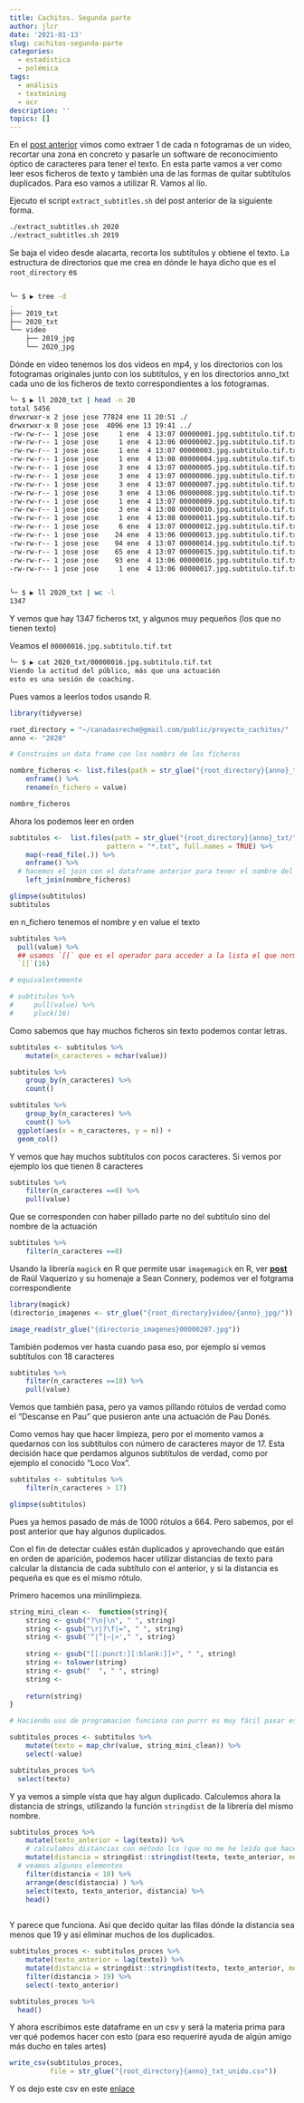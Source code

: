 ```yaml
---
title: Cachitos. Segunda parte
author: jlcr
date: '2021-01-13'
slug: cachitos-segunda-parte
categories:
  - estadística
  - polémica
tags:
  - análisis
  - textmining
  - ocr
description: ''
topics: []
---
```


En el [post anterior](https://muestrear-no-es-pecado.netlify.app/2021/01/11/cachitos-primera-parte/) vimos como extraer  1 de cada n fotogramas de un video, recortar una zona en concreto y pasarle un software de reconocimiento óptico de caracteres para tener el texto.  En esta parte vamos a ver como leer esos ficheros de texto y también una de las formas de quitar subtítulos duplicados. Para eso vamos a utilizar R. 
Vamos al lío. 

Ejecuto el script `extract_subtitles.sh` del post anterior de la siguiente forma.

```bash
./extract_subtitles.sh 2020
./extract_subtitles.sh 2019
```

Se baja el video desde alacarta, recorta los subtítulos y obtiene el texto. La estructura de directorios que me crea en dónde le haya dicho que es el `root_directory` es

```bash

╰─ $ ▶ tree -d
.
├── 2019_txt
├── 2020_txt
└── video
    ├── 2019_jpg
    └── 2020_jpg

```

Dónde en video tenemos los dos videos en mp4, y los directorios con los fotogramas originales junto con los subtítulos, y en los directorios anno_txt cada uno de los ficheros de texto correspondientes a los fotogramas. 

```bash
╰─ $ ▶ ll 2020_txt | head -n 20
total 5456
drwxrwxr-x 2 jose jose 77824 ene 11 20:51 ./
drwxrwxr-x 8 jose jose  4096 ene 13 19:41 ../
-rw-rw-r-- 1 jose jose     1 ene  4 13:07 00000001.jpg.subtitulo.tif.txt
-rw-rw-r-- 1 jose jose     1 ene  4 13:06 00000002.jpg.subtitulo.tif.txt
-rw-rw-r-- 1 jose jose     1 ene  4 13:07 00000003.jpg.subtitulo.tif.txt
-rw-rw-r-- 1 jose jose     1 ene  4 13:08 00000004.jpg.subtitulo.tif.txt
-rw-rw-r-- 1 jose jose     3 ene  4 13:07 00000005.jpg.subtitulo.tif.txt
-rw-rw-r-- 1 jose jose     3 ene  4 13:07 00000006.jpg.subtitulo.tif.txt
-rw-rw-r-- 1 jose jose     3 ene  4 13:07 00000007.jpg.subtitulo.tif.txt
-rw-rw-r-- 1 jose jose     3 ene  4 13:06 00000008.jpg.subtitulo.tif.txt
-rw-rw-r-- 1 jose jose     1 ene  4 13:07 00000009.jpg.subtitulo.tif.txt
-rw-rw-r-- 1 jose jose     3 ene  4 13:08 00000010.jpg.subtitulo.tif.txt
-rw-rw-r-- 1 jose jose     1 ene  4 13:08 00000011.jpg.subtitulo.tif.txt
-rw-rw-r-- 1 jose jose     6 ene  4 13:07 00000012.jpg.subtitulo.tif.txt
-rw-rw-r-- 1 jose jose    24 ene  4 13:06 00000013.jpg.subtitulo.tif.txt
-rw-rw-r-- 1 jose jose    94 ene  4 13:07 00000014.jpg.subtitulo.tif.txt
-rw-rw-r-- 1 jose jose    65 ene  4 13:07 00000015.jpg.subtitulo.tif.txt
-rw-rw-r-- 1 jose jose    93 ene  4 13:06 00000016.jpg.subtitulo.tif.txt
-rw-rw-r-- 1 jose jose     1 ene  4 13:06 00000017.jpg.subtitulo.tif.txt


╰─ $ ▶ ll 2020_txt | wc -l
1347


```
Y vemos que hay 1347 ficheros txt, y algunos muy pequeños (los que no tienen texto)

Veamos el `00000016.jpg.subtitulo.tif.txt`

```bash
╰─ $ ▶ cat 2020_txt/00000016.jpg.subtitulo.tif.txt
Viendo la actitud del público, más que una actuación
esto es una sesión de coaching.
```

Pues vamos a leerlos todos usando R. 

```r
library(tidyverse)

root_directory = "~/canadasreche@gmail.com/public/proyecto_cachitos/"
anno <- "2020"

# Construims un data frame con los nombrs de los ficheros 

nombre_ficheros <- list.files(path = str_glue("{root_directory}{anno}_txt/")) %>% 
    enframe() %>% 
    rename(n_fichero = value)

nombre_ficheros
```

Ahora los podemos leer en orden

```r
subtitulos <-  list.files(path = str_glue("{root_directory}{anno}_txt/"), 
                        pattern = "*.txt", full.names = TRUE) %>% 
    map(~read_file(.)) %>% 
    enframe() %>%  
  # hacemos el join con el dataframe anterior para tener el nombre del fichero original
    left_join(nombre_ficheros)

glimpse(subtitulos)
subtitulos
```
en n_fichero tenemos el nombre y en value el texto

```r

subtitulos %>% 
  pull(value) %>%
  ## usamos `[[` que es el operador para acceder a la lista el que normalemente se usa [[nombre_elemento]]
  `[[`(16)

# equivalentemente

# subtitulos %>% 
#     pull(value) %>% 
#     pluck(16)


```

Como sabemos que hay muchos ficheros sin texto podemos contar letras. 


```r
subtitulos <- subtitulos %>% 
    mutate(n_caracteres = nchar(value)) 

subtitulos %>% 
    group_by(n_caracteres) %>% 
    count()

subtitulos %>% 
    group_by(n_caracteres) %>% 
    count() %>% 
  ggplot(aes(x = n_caracteres, y = n)) +
  geom_col()
```

Y vemos que hay muchos subtitulos con pocos caracteres. Si vemos por ejemplo los que tienen 8 caracteres

```r
subtitulos %>% 
    filter(n_caracteres ==8) %>% 
    pull(value)
```

Que se corresponden con haber pillado parte no del subtítulo sino del nombre de la actuación

```r
subtitulos %>% 
    filter(n_caracteres ==8)
```

Usando la librería `magick` en R que permite usar `imagemagick` en R, ver **[post](https://analisisydecision.es/tratamiento-y-procesado-de-imagenes-con-r-y-magick/)** de Raúl Vaquerizo y su homenaje a Sean Connery, podemos ver el fotgrama correspondiente

```r
library(magick)
(directorio_imagenes <- str_glue("{root_directory}video/{anno}_jpg/"))

image_read(str_glue("{directorio_imagenes}00000207.jpg"))

```

También podemos ver hasta cuando pasa eso, por ejemplo si vemos subtítulos con 18 caracteres

```r
subtitulos %>% 
    filter(n_caracteres ==18) %>% 
    pull(value)

```

Vemos que también pasa, pero ya vamos pillando rótulos de verdad como el "Descanse en Pau" que pusieron ante una actuación de Pau Donés. 

Como vemos hay que hacer limpieza, pero por el momento vamos a quedarnos con  los subtítulos con número de caracteres mayor de 17. Esta decisión hace que perdamos algunos subtítulos de verdad, como por ejemplo el conocido "Loco Vox". 

```r
subtitulos <- subtitulos %>% 
    filter(n_caracteres > 17) 

glimpse(subtitulos)
```

Pues ya hemos pasado de más de 1000 rótulos a 664. Pero sabemos, por el post anterior que hay algunos duplicados. 

Con el fin de detectar cuáles están duplicados y aprovechando que están en orden de aparición, podemos hacer utilizar distancias de texto para calcular la distancia de cada subtítulo con el anterior, y si la distancia es pequeña es que es el mismo rótulo. 

Primero hacemos una minilimpieza. 

```r
string_mini_clean <-  function(string){
    string <- gsub("?\n|\n", " ", string)
    string <- gsub("\r|?\f|=", " ", string)
    string <- gsub('“|”|—|>'," ", string)
    
    string <- gsub("[[:punct:][:blank:]]+", " ", string)
    string <- tolower(string)
    string <- gsub("  ", " ", string)
    string <-  
    
    return(string)
}

# Haciendo uso de programacion funciona con purrr es muy fácil pasar esta función a cada elemento. y decirle que # el reultado es string con map_chr

subtitulos_proces <- subtitulos %>% 
    mutate(texto = map_chr(value, string_mini_clean)) %>% 
    select(-value)

subtitulos_proces %>% 
  select(texto)
```

Y ya vemos a simple vista que hay algun duplicado. Calculemos ahora la distancia de strings, utilizando la función `stringdist` de la librería del mismo nombre.

```r

subtitulos_proces %>% 
    mutate(texto_anterior = lag(texto)) %>% 
    # calculamos distancias con método lcs (que no me he leído que hace exactamente)
    mutate(distancia = stringdist::stringdist(texto, texto_anterior, method = "lcs")) %>% 
  # veamos algunos elementos
    filter(distancia < 10) %>% 
    arrange(desc(distancia) ) %>% 
    select(texto, texto_anterior, distancia) %>% 
    head()
 
```

Y parece que funciona. 
Así que decido quitar las filas dónde la distancia  sea menos que 19  y así eliminar muchos de los duplicados. 


```r
subtitulos_proces <- subtitulos_proces %>% 
    mutate(texto_anterior = lag(texto)) %>% 
    mutate(distancia = stringdist::stringdist(texto, texto_anterior, method = "lcs")) %>% 
    filter(distancia > 19) %>% 
    select(-texto_anterior)

subtitulos_proces %>% 
  head()
```

Y ahora escribimos este dataframe en un csv y será la materia prima para ver qué podemos hacer con esto (para eso requeriré ayuda de algún amigo más ducho en tales artes)


```r
write_csv(subtitulos_proces,
          file = str_glue("{root_directory}{anno}_txt_unido.csv"))
```


Y os dejo este csv en este [enlace](https://drive.google.com/file/d/1lWbl1M39NfgGsLfEjZeg8XsyfuqsTrFS/view?usp=sharing) 

